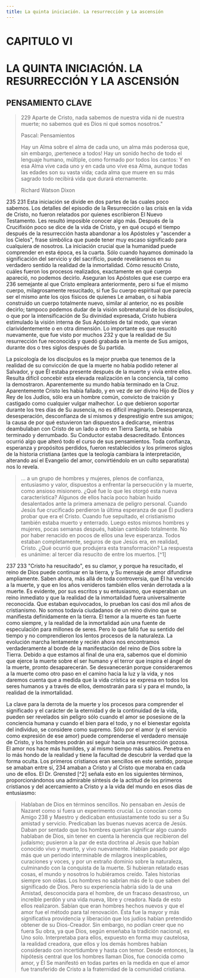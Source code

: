 ```yaml
---
title: La quinta iniciación. La resurrección y La ascensión
---
```


# CAPITULO VI

# LA QUINTA INICIACIÓN. LA RESURRECCIÓN Y LA ASCENSIÓN

## PENSAMIENTO CLAVE

> <Pin lang="en">229</Pin> Aparte de Cristo, nada sabemos de nuestra vida ni de nuestra muerte; no sabemos qué es Dios ni qué somos nosotros."
>
> Pascal: Pensamientos
>
> Hay un Alma sobre el alma de cada uno,
> un alma más poderosa que, sin embargo, ¡pertenece a todos!
> Hay un sonido hecho de todo el lenguaje humano,
> múltiple, como formado por todos los cantos:
> Y en esa Alma vive cada uno y en cada uno vive esa Alma,
> aunque todas las edades son su vasta vida;
> cada alma que muere en su más sagrado todo
> recibirá vida que durará eternamente.
>
> Richard Watson Dixon

<p><Pin lang="es">235</Pin> <Pin lang="en">231</Pin> Esta iniciación se divide en dos partes de las cuales poco sabemos. Los detalles del episodio de la Resurrección o las crisis en la vida de Cristo, no fueron relatados por quienes escribieron El Nuevo Testamento. Les resultó imposible conocer algo más. Después de la Crucifixión poco se dice de la vida de Cristo, y en qué ocupó el tiempo después de la resurrección hasta abandonar a los Apóstoles y "ascender a los Cielos", frase simbólica que puede tener muy escaso significado para cualquiera de nosotros. La iniciación crucial que la humanidad puede comprender en esta época, es la cuarta. Sólo cuando hayamos dominado la significación del servicio y del sacrificio, puede revelársenos en su verdadero sentido la realidad de la inmortalidad. Cómo resucitó Cristo, cuáles fueron los procesos realizados, exactamente en qué cuerpo apareció, no podemos decirlo. Aseguran los Apóstoles que ese cuerpo era <Pin lang="es">236</Pin> semejante al que Cristo empleara anteriormente, pero si fue el mismo cuerpo, milagrosamente resucitado, si fue Su cuerpo espiritual que parecía ser el mismo ante los ojos físicos de quienes Le amaban, o si había construido un cuerpo totalmente nuevo, similar al anterior, no es posible decirlo; tampoco podemos dudar de la visión sobrenatural de los discípulos, o que por la intensificación de Su divinidad expresada, Cristo hubiera estimulado la visión interna de Sus Apóstoles de tal modo, que vieran clarividentemente o en otra dimensión. Lo importante es que resucitó nuevamente, que fue visto por muchos <Pin lang="en">232</Pin> y que la realidad de Su resurrección fue reconocida y quedó grabada en la mente de Sus amigos, durante dos o tres siglos después de Su partida.</p>

La psicología de los discípulos es la mejor prueba que tenemos de la realidad de su convicción de que la muerte no había podido retener al Salvador, y que Él estaba presente después de la muerte y vivía entre ellos. Resulta difícil concebir esta elevada realización en la conciencia, tal como la demostraron. Aparentemente su mundo había terminado en la Cruz. Aparentemente Cristo les había fallado, y en vez de ser divino Hijo de Dios y Rey de los Judíos, sólo era un hombre común, convicto de traición y castigado como cualquier vulgar malhechor. Lo que debieron soportar durante los tres días de Su ausencia, no es difícil imaginarlo. Desesperanza, desesperación, desconfianza de sí mismos y desprestigio entre sus amigos; la causa de por qué estuvieron tan dispuestos a dedicarse, mientras deambulaban con Cristo de un lado a otro en Tierra Santa, se había terminado y derrumbado. Su Conductor estaba desacreditado. Entonces ocurrió algo que alteró todo el curso de sus pensamientos. Toda confianza, esperanza y propósitos perdidos, fueron restablecidos y los primeros siglos de la historia cristiana (antes que la teología cambiara la interpretación, alterando así el Evangelio del amor, convirtiéndolo en un culto separatista) nos lo revela.

> ... a un grupo de hombres y mujeres, plenos de confianza, entusiasmo y valor, dispuestos a enfrentar la persecución y la muerte, como ansioso misionero. ¿Qué fue lo que les otorgó esta nueva característica? Algunos de ellos hacía poco habían huido desalentados ante la primera amenaza de peligro personal. Cuando Jesús fue crucificado perdieron la última esperanza de que Él pudiera probar que era el Cristo. Cuando fue sepultado, el cristianismo también estaba muerto y enterrado. Luego estos mismos hombres y mujeres, pocas semanas después, habían cambiado totalmente. No por haber renacido en pocos de ellos una leve esperanza. Todos estaban completamente, seguros de que Jesús era, en realidad, Cristo. ¿Qué ocurrió que produjera esta transformación? La respuesta es unánime: al tercer día resucito de entre los muertos. [^1]

<p><Pin lang="es">237</Pin> <Pin lang="en">233</Pin> "Cristo ha resucitado", es su clamor, y porque ha resucitado, el reino de Dios puede continuar en la tierra, y Su mensaje de amor difundirse ampliamente. Saben ahora, más allá de toda controversia, que Él ha vencido a la muerte, y que en los años venideros también ellos verán derrotada a la muerte. Es evidente, por sus escritos y su entusiasmo, que esperaban un reino inmediato y que la realidad de la inmortalidad fuera universalmente reconocida. Que estaban equivocados, lo prueban los casi dos mil años de cristianismo. No somos todavía ciudadanos de un reino divino que se manifiesta definidamente en la tierra. El temor a la muerte es tan fuerte como siempre, y la realidad de la inmortalidad aún una fuente de especulación para millones de seres. Pero lo que falló fue su sentido del tiempo y no comprendieron los lentos procesos de la naturaleza. La evolución marcha lentamente y recién ahora nos encontramos verdaderamente al borde de la manifestación del reino de Dios sobre la Tierra. Debido a que estamos al final de una era, sabemos que el dominio que ejerce la muerte sobre el ser humano y el terror que inspira el ángel de la muerte, pronto desaparecerán. Se desvanecerán porque consideraremos a la muerte como otro paso en el camino hacia la luz y la vida, y nos daremos cuenta que a medida que la vida crística se expresa en todos los seres humanos y a través de ellos, demostrarán para sí y para el mundo, la realidad de la inmortalidad.</p>

La clave para la derrota de la muerte y los procesos para comprender el significado y el carácter de la eternidad y de la continuidad de la vida, pueden ser revelados sin peligro sólo cuando el amor se posesione de la conciencia humana y cuando el bien para el todo, y no el bienestar egoísta del individuo, se considere como supremo. Sólo por el amor (y el servicio como expresión de ese amor) puede comprenderse el verdadero mensaje de Cristo, y los hombres podrán así seguir hacia una resurrección gozosa. El amor nos hace más humildes, y al mismo tiempo más sabios. Penetra en lo más hondo de la realidad y tiene la facultad de descubrir la verdad que la forma oculta. Los primeros cristianos eran sencillos en este sentido, porque se amaban entre sí, <Pin lang="en">234</Pin> amaban a Cristo y al Cristo que moraba en cada uno de ellos. El Dr. Grensted [^2] señala esto en los siguientes términos, proporcionándonos una admirable síntesis de la actitud de los primeros cristianos y del acercamiento a Cristo y a la vida del mundo en esos días de entusiasmo:

> Hablaban de Dios en términos sencillos. No pensaban en Jesús de Nazaret como si fuera un experimento crucial. Lo conocían como Amigo <Pin lang="es">238</Pin> y Maestro y dedicaban entusiastamente todo su ser a Su amistad y servicio. Predicaban las buenas nuevas acerca de Jesús. Daban por sentado que los hombres querían significar algo cuando hablaban de Dios, sin tener en cuenta la herencia que recibieron del judaísmo; pusieron a la par de esta doctrina al Jesús que habían conocido vivo y muerto, y vivo nuevamente. Habían pasado por algo más que un período interminable de milagros inexplicables, curaciones y voces, y por un extraño dominio sobre la naturaleza, culminando con la conquista de la muerte. Si hubieran relatado esas cosas, el mundo y nosotros lo hubiéramos creído. Tales historias siempre son oídas. Los hombres no sabrían más de lo que saben del significado de Dios. Pero su experiencia habría sido la de una Amistad, desconocida para el hombre, de un fracaso desastroso, un increíble perdón y una vida nueva, libre y creadora. Nada de esto ellos realizaron. Sabían que eran hombres hechos nuevos y que el amor fue el método para tal renovación. Ésta fue la mayor y más significativa providencia y liberación que los judíos habían pretendido obtener de su Dios-Creador. Sin embargo, no podían creer que no fuera Su obra, ya que Dios, según enseñaba la tradición nacional, es Uno solo. Interpretaba para ellos, expuesto en forma muy cautelosa, la realidad creadora, que ellos y los demás hombres habían considerado con incertidumbre y hasta con temor. Desde entonces, la hipótesis central que los hombres llaman Dios, fue conocida como amor, y Él Se manifestó en todas partes en la medida en que el amor fue transferido de Cristo a la fraternidad de la comunidad cristiana.

